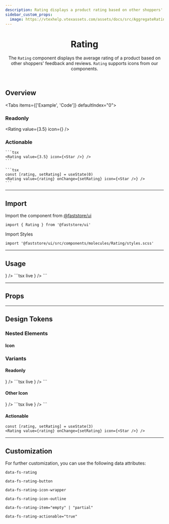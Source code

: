 ```yaml
---
description: Rating displays a product rating based on other shoppers' feedback.
sidebar_custom_props:
  image: https://vtexhelp.vtexassets.com/assets/docs/src/AggregateRating___a8300916874f5a11de7633b7cabc12e9.png
---
```



<header>

# Rating

The `Rating` component displays the average rating of a product based on other shoppers' feedback and reviews. `Rating` supports icons from our components.

</header>

## Overview

<Tabs items={['Example', 'Code']} defaultIndex="0">
  <Tab>
    <OverviewSection>
      <h3>Readonly</h3>
      <Rating value={3.5} icon={<Star />} />
    </OverviewSection>
    <OverviewSection>
      <h3>Actionable</h3>
      <RatingActionable value={0} />
    </OverviewSection>
  </Tab>
  <Tab>

    ```tsx
    <Rating value={3.5} icon={<Star />} />
    ```

    ```tsx
    const [rating, setRating] = useState(0)
    <Rating value={rating} onChange={setRating} icon={<Star />} />
    ```

  </Tab>
</Tabs>

---

## Import

Import the component from <a href="https://www.faststore.dev/reference/ui/get-started-faststore-ui">@faststore/ui</a>

```tsx
import { Rating } from '@faststore/ui'
```

Import Styles

```tsx
import '@faststore/ui/src/components/molecules/Rating/styles.scss'
```

---

## Usage

<OverviewSection>
  <Rating value={3.5} icon={<Star />} />
</OverviewSection>
```tsx live
<Rating value={3.5} icon={<Star />} />
```

---

## Props

<PropsSection name="Rating" />

---

## Design Tokens

<TokenTable>
  <TokenRow token="--fs-rating-gap" value="var(--fs-spacing-3)" />
  <TokenRow token="--fs-rating-color" value="var(--fs-color-text)" isColor />
</TokenTable>

### Nested Elements

#### Icon

<TokenTable>
  <TokenRow token="--fs-rating-icon-width" value="var(--fs-spacing-3)" />
  <TokenRow
    token="--fs-rating-icon-height"
    value="var(--fs-rating-icon-width)"
  />
</TokenTable>

### Variants

#### Readonly

<OverviewSection>
  <Rating value={3.5} icon={<Star />} />
</OverviewSection>
```tsx live
<Rating value={3.5} icon={<Star />} />
```

#### Other Icon

<OverviewSection>
  <Rating value={3.5} icon={<Heart />} />
</OverviewSection>
```tsx live
<Rating value={3.8} icon={<Heart />} />
```

#### Actionable

<OverviewSection>
  <RatingActionable value={3} />
</OverviewSection>

```tsx live
const [rating, setRating] = useState(3)
<Rating value={rating} onChange={setRating} icon={<Star />} />
```

<TokenTable>
  <TokenRow token="--fs-rating-actionable-gap" value="0" />
</TokenTable>

---

## Customization

For further customization, you can use the following data attributes:

`data-fs-rating`

`data-fs-rating-button`

`data-fs-rating-icon-wrapper`

`data-fs-rating-icon-outline`

`data-fs-rating-item="empty" | "partial"`

`data-fs-rating-actionable="true"`
